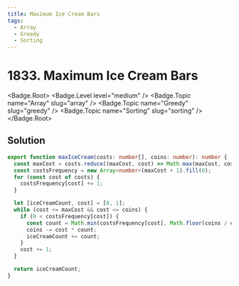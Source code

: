 ```yaml
---
title: Maximum Ice Cream Bars
tags:
  - Array
  - Greedy
  - Sorting
---
```


# 1833. Maximum Ice Cream Bars

<Badge.Root>
  <Badge.Level level="medium" />
  <Badge.Topic name="Array" slug="array" />
  <Badge.Topic name="Greedy" slug="greedy" />
  <Badge.Topic name="Sorting" slug="sorting" />
</Badge.Root>

## Solution

```typescript filename="solution.ts" copy
export function maxIceCream(costs: number[], coins: number): number {
  const maxCost = costs.reduce((maxCost, cost) => Math.max(maxCost, cost), 0);
  const costsFrequency = new Array<number>(maxCost + 1).fill(0);
  for (const cost of costs) {
    costsFrequency[cost] += 1;
  }

  let [iceCreamCount, cost] = [0, 1];
  while (cost <= maxCost && cost <= coins) {
    if (0 < costsFrequency[cost]) {
      const count = Math.min(costsFrequency[cost], Math.floor(coins / cost));
      coins -= cost * count;
      iceCreamCount += count;
    }
    cost += 1;
  }

  return iceCreamCount;
}
```

<ProblemLink
  codingSite="leetcode"
  href="https://leetcode.com/problems/maximum-ice-cream-bars"
  title="Maximum Ice Cream Bars"
/>
